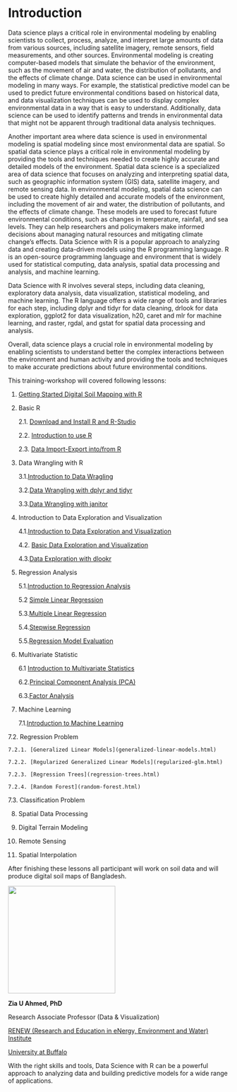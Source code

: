 # Introduction

Data science plays a critical role in environmental modeling by enabling scientists to collect, process, analyze, and interpret large amounts of data from various sources, including satellite imagery, remote sensors, field measurements, and other sources. Environmental modeling is creating computer-based models that simulate the behavior of the environment, such as the movement of air and water, the distribution of pollutants, and the effects of climate change.
Data science can be used in environmental modeling in many ways. For example, the statistical predictive model can be used to predict future environmental conditions based on historical data, and data visualization techniques can be used to display complex environmental data in a way that is easy to understand. Additionally, data science can be used to identify patterns and trends in environmental data that might not be apparent through traditional data analysis techniques.

Another important area where data science is used in environmental modeling is spatial modeling since most environmental data are spatial. So spatial data science plays a critical role in environmental modeling by providing the tools and techniques needed to create highly accurate and detailed models of the environment. Spatial data science is a specialized area of data science that focuses on analyzing and interpreting spatial data, such as geographic information system (GIS) data, satellite imagery, and remote sensing data. In environmental modeling, spatial data science can be used to create highly detailed and accurate models of the environment, including the movement of air and water, the distribution of pollutants, and the effects of climate change. These models are used to forecast future environmental conditions, such as changes in temperature, rainfall, and sea levels. They can help researchers and policymakers make informed decisions about managing natural resources and mitigating climate change's effects.
Data Science with R is a popular approach to analyzing data and creating data-driven models using the R programming language. R is an open-source programming language and environment that is widely used for statistical computing, data analysis, spatial data processing and analysis, and machine learning.

Data Science with R involves several steps, including data cleaning, exploratory data analysis, data visualization, statistical modeling, and machine learning. The R language offers a wide range of tools and libraries for each step, including dplyr and tidyr for data cleaning, drlook for data exploration,  ggplot2 for data visualization, h20,  caret and mlr for machine learning, and raster, rgdal,  and gstat  for  spatial data processing and analysis. 


Overall, data science plays a crucial role in environmental modeling by enabling scientists to understand better the complex interactions between the environment and human activity and providing the tools and techniques to make accurate predictions about future environmental conditions.




This training-workshop will covered following lessons:

1.  [Getting Started Digital Soil Mapping with R](getting-started-r.html)

2.  Basic R

    2.1. [Download and Install R and R-Studio](download-install-r.html)

    2.2. [Introduction to use R](intoduction-to-r.html)

    2.3. [Data Import-Export into/from R](data-export-import.html)

3.  Data Wrangling with R

    3.1.[Introduction to Data Wragling](data-wragling-basic.html)

    3.2.[Data Wrangling with dplyr and tidyr](data-wrgaling-dplyr.html)

    3.3.[Data Wrangling with janitor](data-wrgaling-janitor.html)

4.  Introduction to Data Exploration and Visualization

    4.1.[Introduction to Data Exploration and Visualization](intro-data-exploration-visualization.html)

    4.2. [Basic Data Exploration and Visualization](data-exploration-basic.html)

    4.3.[Data Exploration with dlookr](eda-dlookr.html)

5.  Regression Analysis

    5.1.[Introduction to Regression Analysis](regression-analysis.html)

    5.2 [Simple Linear Regression](simple-regression-analysis.html)

    5.3.[Multiple Linear Regression](multiple-regrssion-analysis.html)

    5.4.[Stepwise Regression](stepwise-regression.html)

    5.5.[Regression Model Evaluation](regression-model-evaluation.html)

6.  Multivariate Statistic

    6.1 [Introduction to Multivariate Statistics](multivariate-statistics.html)

    6.2.[Principal Component Analysis (PCA)](principal-component-analysis.html)

    6.3.[Factor Analysis](factor-analysis.html)

7. Machine Learning

    7.1.[Introduction to Machine Learning](machine-learning.html)
    
  7.2. Regression Problem    
    
    7.2.1. [Generalized Linear Models](generalized-linear-models.html)
    
    7.2.2. [Regularized Generalized Linear Models](regularized-glm.html)
    
    7.2.3. [Regression Trees](regression-trees.html)
    
    7.2.4. [Random Forest](random-forest.html)
    
  7.3. Classification Problem

8. Spatial Data Processing

9.  Digital Terrain Modeling

10. Remote Sensing

11. Spatial Interpolation

After finishing these lessons all participant will work on soil data and will produce digital soil maps of Bangladesh.

![](Image/zia.png){width="243"}

**Zia U Ahmed, PhD**

Research Associate Professor (Data & Visualization)

[RENEW (Research and Education in eNergy, Environment and Water) Institute](http://www.buffalo.edu/renew.html)

[University at Buffalo](http://www.buffalo.edu/)


With the right skills and tools, Data Science with R can be a powerful approach to analyzing data and building predictive models for a wide range of applications.
